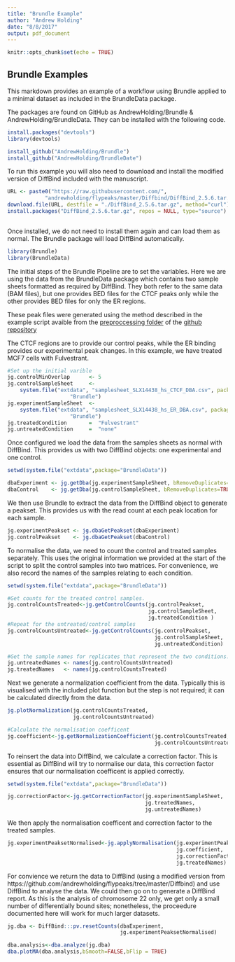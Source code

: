 ```yaml
---
title: "Brundle Example"
author: "Andrew Holding"
date: "8/8/2017"
output: pdf_document
---
```



```r
knitr::opts_chunk$set(echo = TRUE)
```

## Brundle Examples

This markdown provides an example of a workflow using Brundle applied to a minimal 
dataset as included in the BrundleData package. 

The packages are found on GitHub as AndrewHolding/Brundle & 
AndrewHolding/BrundleData. They can be installed with the following code.

```r

install.packages("devtools")
library(devtools)

install_github("AndrewHolding/Brundle")
install_github("AndrewHolding/BrundleDate")

```

To run this example you will also need to download and install the modified
version of DiffBind included with the manuscript.

```r

URL <- paste0("https://raw.githubusercontent.com/",
            "andrewholding/flypeaks/master/Diffbind/DiffBind_2.5.6.tar.gz")
download.file(URL, destfile = "./DiffBind_2.5.6.tar.gz", method="curl")
install.packages("DiffBind_2.5.6.tar.gz", repos = NULL, type="source")
 
```



Once installed, we do not need to install them again and can load them as
normal. The Brundle package will load DiffBind automatically.

```r
library(Brundle)
library(BrundleData)

```


The initial steps of the Brundle Pipeline are to set the variables. Here we are
using the data from the BrundleData package which contains two sample sheets 
formatted as required by DiffBind. They both refer to the same data (BAM files), 
but one provides BED files for the CTCF peaks only while the other provides BED 
files for only the ER regions. 

These peak files were generated using the method described in the example script
avaible from the
[preproccessing folder](https://github.com/andrewholding/Brundle_Example/tree/master/preprocessing/ctcfExample) of the
[github repository](https://github.com/andrewholding/Brundle_Example)

The CTCF regions are to provide our control peaks, while the ER
binding provides our experimental peak changes. In this example, we have treated
MCF7 cells with Fulvestrant.

```r

#Set up the initial varible
jg.controlMinOverlap      <- 5
jg.controlSampleSheet     <-
    system.file("extdata", "samplesheet_SLX14438_hs_CTCF_DBA.csv", package =
                    "Brundle")
jg.experimentSampleSheet  <-
    system.file("extdata", "samplesheet_SLX14438_hs_ER_DBA.csv", package =
                    "Brundle")
jg.treatedCondition       =  "Fulvestrant"
jg.untreatedCondition     =  "none"

```

Once configured we load the data from the samples sheets as normal with
DiffBind. This provides us with two DiffBind objects: one experimental and one
control.

```r

setwd(system.file("extdata",package="BrundleData"))

dbaExperiment <- jg.getDba(jg.experimentSampleSheet, bRemoveDuplicates=TRUE)
dbaControl    <- jg.getDba(jg.controlSampleSheet, bRemoveDuplicates=TRUE)

```

We then use Brundle to extract the data from the DiffBind object to generate
a peakset. This provides us with the read count at each peak location for each
sample.

```r
jg.experimentPeakset <- jg.dbaGetPeakset(dbaExperiment)
jg.controlPeakset    <- jg.dbaGetPeakset(dbaControl)
```

To normalise the data, we need to count the control and treated samples
separately. This uses the original information we provided at the start of the
script to split the control samples into two matrices. For convenience, we also 
record the names of the samples relating to each condition.

```r

setwd(system.file("extdata",package="BrundleData"))

#Get counts for the treated control samples.
jg.controlCountsTreated<-jg.getControlCounts(jg.controlPeakset,
                                             jg.controlSampleSheet,
                                             jg.treatedCondition )
#Repeat for the untreated/control samples
jg.controlCountsUntreated<-jg.getControlCounts(jg.controlPeakset,
                                               jg.controlSampleSheet,
                                               jg.untreatedCondition)

#Get the sample names for replicates that represent the two conditions.
jg.untreatedNames <- names(jg.controlCountsUntreated)
jg.treatedNames   <- names(jg.controlCountsTreated)
```

Next we generate a normalization coefficient from the data. Typically this is
visualised with the included plot function but the step is not required; it can
be calculated directly from the data.

```r
jg.plotNormalization(jg.controlCountsTreated,
                     jg.controlCountsUntreated)

#Calculate the normalisation coefficent
jg.coefficient<-jg.getNormalizationCoefficient(jg.controlCountsTreated,
                                               jg.controlCountsUntreated)
```

To reinsert the data into DiffBind, we calculate a correction factor. This is
essential as DiffBind will try to normalise our data, this correction factor 
ensures that our normalisation coefficent is applied correctly.

```r

setwd(system.file("extdata",package="BrundleData"))

jg.correctionFactor<-jg.getCorrectionFactor(jg.experimentSampleSheet,
                                            jg.treatedNames,
                                            jg.untreatedNames)
```

We then apply the normalisation coefficent and correction factor to the 
treated samples.

```r
jg.experimentPeaksetNormalised<-jg.applyNormalisation(jg.experimentPeakset,
                                                      jg.coefficient,
                                                      jg.correctionFactor,
                                                      jg.treatedNames)
```

For convience we return the data to DiffBind (using a modified version from
https://github.com/andrewholding/flypeaks/tree/master/Diffbind) and use DiffBind 
to analyse the data. We could then go on to generate a DiffBind report. As this 
is the analysis of chromosome 22 only, we get only a small number of 
differentially bound sites; nonetheless, the proceedure documented here will 
work for much larger datasets.

```r
jg.dba <- DiffBind:::pv.resetCounts(dbaExperiment,
                                    jg.experimentPeaksetNormalised)

dba.analysis<-dba.analyze(jg.dba)
dba.plotMA(dba.analysis,bSmooth=FALSE,bFlip = TRUE)
```

